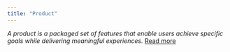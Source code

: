 ```yaml
---
title: "Product"
---
```


_A product is a packaged set of features that enable users achieve specific goals while delivering meaningful experiences._
[Read more](/post/what-is-a-product)
